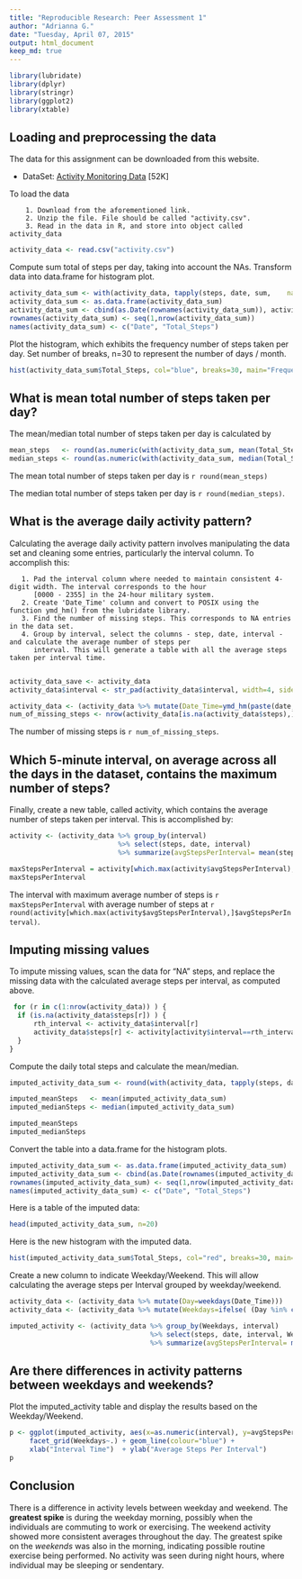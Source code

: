 ```yaml
---
title: "Reproducible Research: Peer Assessment 1"
author: "Adrianna G."
date: "Tuesday, April 07, 2015"
output: html_document 
keep_md: true
---
```

```r
library(lubridate)
library(dplyr)
library(stringr)
library(ggplot2)
library(xtable)
```
## Loading and preprocessing the data

The data for this assignment can be downloaded from this website.

  * DataSet: [Activity Monitoring Data](https://d396qusza40orc.cloudfront.net/repdata%2Fdata%2Factivity.zip) [52K]

To load the data

        1. Download from the aforementioned link.
        2. Unzip the file. File should be called "activity.csv".
        3. Read in the data in R, and store into object called activity_data
  
```r
activity_data <- read.csv("activity.csv")
```

Compute sum total of steps per day, taking into account the NAs. Transform data into data.frame for histogram plot. 

```r
activity_data_sum <- with(activity_data, tapply(steps, date, sum,    na.rm=F))
activity_data_sum <- as.data.frame(activity_data_sum)
activity_data_sum <- cbind(as.Date(rownames(activity_data_sum)), activity_data_sum)
rownames(activity_data_sum) <- seq(1,nrow(activity_data_sum))
names(activity_data_sum) <- c("Date", "Total_Steps")
```

Plot the histogram, which exhibits the frequency number of steps taken per day. Set number of breaks, n=30 to represent the number of days / month.

```r
hist(activity_data_sum$Total_Steps, col="blue", breaks=30, main="Frequency of Total Steps", xlab="Total Steps")
```


## What is mean total number of steps taken per day?
The mean/median total number of steps taken per day is calculated by

```r
mean_steps   <- round(as.numeric(with(activity_data_sum, mean(Total_Steps, na.rm=T))))
median_steps <- round(as.numeric(with(activity_data_sum, median(Total_Steps, na.rm=T))))
```

The mean total number of steps taken per day is `r round(mean_steps)`

The median total number of steps taken per day is `r round(median_steps)`.

## What is the average daily activity pattern?

Calculating the average daily activity pattern involves manipulating the data set and cleaning some entries, particularly the 
interval column. To accomplish this:

       1. Pad the interval column where needed to maintain consistent 4-digit width. The interval corresponds to the hour 
          [0000 - 2355] in the 24-hour military system.
       2. Create 'Date_Time' column and convert to POSIX using the function ymd_hm() from the lubridate library.
       3. Find the number of missing steps. This corresponds to NA entries in the data set. 
       4. Group by interval, select the columns - step, date, interval - and calculate the average number of steps per 
          interval. This will generate a table with all the average steps taken per interval time. 
                 
```r

activity_data_save <- activity_data
activity_data$interval <- str_pad(activity_data$interval, width=4, side="left", pad = "0")

activity_data <- (activity_data %>% mutate(Date_Time=ymd_hm(paste(date,interval), tz=Sys.timezone())))
num_of_missing_steps <- nrow(activity_data[is.na(activity_data$steps),])
```

The number of missing steps is `r num_of_missing_steps`.


## Which 5-minute interval, on average across all the days in the dataset, contains the maximum number of steps?

Finally, create a new table, called activity, which contains the average number of steps taken per interval. This is 
accomplished by: 
```r
activity <- (activity_data %>% group_by(interval)
                           %>% select(steps, date, interval) 
                           %>% summarize(avgStepsPerInterval= mean(steps, na.rm=T)))
```


```r
maxStepsPerInterval = activity[which.max(activity$avgStepsPerInterval),]$interval
maxStepsPerInterval
```
The interval with maximum average number of steps is `r maxStepsPerInterval` with average number of steps at
`r round(activity[which.max(activity$avgStepsPerInterval),]$avgStepsPerInterval)`.


## Imputing missing values

To impute missing values, scan the data for "NA" steps, and replace the missing data with the calculated average steps per interval, as computed above.

```r
 for (r in c(1:nrow(activity_data)) ) {
  if (is.na(activity_data$steps[r]) ) {
      rth_interval <- activity_data$interval[r]
      activity_data$steps[r] <- activity[activity$interval==rth_interval,]$avgStepsPerInterval
  }
}
```

Compute the daily total steps and calculate the mean/median.
```r
imputed_activity_data_sum <- round(with(activity_data, tapply(steps, date, sum,    na.rm=F)))

imputed_meanSteps   <- mean(imputed_activity_data_sum)
imputed_medianSteps <- median(imputed_activity_data_sum)
```
```r
imputed_meanSteps
imputed_medianSteps
```

Convert the table into a data.frame for the histogram plots.
```r
imputed_activity_data_sum <- as.data.frame(imputed_activity_data_sum)
imputed_activity_data_sum <- cbind(as.Date(rownames(imputed_activity_data_sum)), imputed_activity_data_sum)
rownames(imputed_activity_data_sum) <- seq(1,nrow(imputed_activity_data_sum))
names(imputed_activity_data_sum) <- c("Date", "Total_Steps")
```

Here is a table of the imputed data:
``` r
head(imputed_activity_data_sum, n=20)
```

Here is the new histogram with the imputed data.
```r
      
hist(imputed_activity_data_sum$Total_Steps, col="red", breaks=30, main="Frequency of Total Steps", xlab="Total Steps")
```

Create a new column to indicate Weekday/Weekend. This will allow calculating the average steps per Interval grouped by weekday/weekend.
```r
activity_data <- (activity_data %>% mutate(Day=weekdays(Date_Time)))
activity_data <- (activity_data %>% mutate(Weekdays=ifelse( (Day %in% c("Saturday", "Sunday")), "WEEKEND", "WEEKDAY")))

imputed_activity <- (activity_data %>% group_by(Weekdays, interval)
                                   %>% select(steps, date, interval, Weekdays) 
                                   %>% summarize(avgStepsPerInterval= mean(steps)))
```

## Are there differences in activity patterns between weekdays and weekends?
Plot the imputed_activity table and display the results based on the Weekday/Weekend. 

```r
p <- ggplot(imputed_activity, aes(x=as.numeric(interval), y=avgStepsPerInterval)) +
     facet_grid(Weekdays~.) + geom_line(colour="blue") +
     xlab("Interval Time")  + ylab("Average Steps Per Interval")
p
```


## Conclusion
There is a difference in activity levels between weekday and weekend. The **greatest spike** is during the weekday morning, possibly when the individuals are commuting to work or exercising. The weekend activity showed more consistent averages throughout the day. The greatest spike on the *weekends* was also in the morning, indicating possible routine exercise being 
performed. No activity was seen during night hours, where individual may be sleeping or sendentary.

